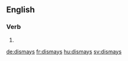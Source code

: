 ==English==

===Verb===
{{head|en}}

# {{en-third-person singular of|dismay}}

[[de:dismays]]
[[fr:dismays]]
[[hu:dismays]]
[[sv:dismays]]
